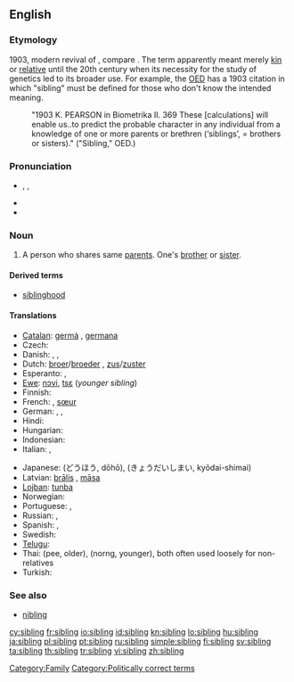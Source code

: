 ==English==

===Etymology===
1903, modern revival of {{etyl|ang}} {{term|sibling|sibling|relative|lang=ang}}, compare {{etyl|enm}} {{term|sib|sib, sibbe|relative, kinsman|lang=enm}}. The term apparently meant merely [[kin]] or [[relative]] until the 20th century when its necessity for the study of genetics led to its broader use. For example, the [[w:Oxford English Dictionary|OED]] has a 1903 citation in which "sibling" must be defined for those who don't know the intended meaning.
: "1903 K. PEARSON in Biometrika II. 369 These [calculations] will enable us..to predict the probable character in any individual from a knowledge of one or more parents or brethren (‘siblings’, = brothers or sisters)." ("Sibling," OED.)

===Pronunciation===
* {{enPR|sĭbʹ-lĭng}}, {{IPA|/ˈsɪblɪŋ/}}, {{SAMPA|/"sIblIN/}}
* {{rhymes|ɪblɪŋ}}
* {{hyphenation|sib|ling}}

===Noun===
{{wikipedia}}
{{en-noun}}

# A person who shares same [[parent]]s. One's [[brother]] or [[sister]].

====Derived terms====
* [[siblinghood]]

====Translations====
{{trans-top|person who shares same parents}}
* [[Catalan]]: [[germà]] {{m}}, [[germana]] {{f}}
* Czech: {{t-|cs|sourozenec|m}}
* Danish: {{t+|da|bror|c}}, {{t+|da|søster|c}}, {{t-|da|søskende|c|p}}
* Dutch: [[broer]]/[[broeder]] {{m}}, [[zus]]/[[zuster]] {{f}}
* Esperanto: {{t-|eo|gefrato|xs=Esperanto}},  {{t+|eo|gefratoj|p|xs=Esperanto}}
* [[Ewe]]: [[nɔvi]], [[tsɛ]] (''younger sibling'')
* Finnish: {{t+|fi|sisarus}}
* French: {{t+|fr|frère|m}}, [[sœur]] {{f}}{{t+|fr|fratrie|f}}
* German: {{t+|de|Bruder}}, {{t+|de|Schwester}}, {{t+|de|Geschwister|p}}
* Hindi: {{t-|hi|सहोदर|m|tr=sahodar|xs=Hindi}}
* Hungarian: {{t+|hu|testvér}}
* Indonesian: {{t-|id|saudara|xs=Indonesian}}
* Italian: {{t+|it|fratello|m}}, {{t+|it|sorella|f}}
{{trans-mid}}
* Japanese: {{t+|ja|同胞}} (どうほう, dōhō), {{t|ja|兄弟姉妹}} (きょうだいしまい, kyōdai-shimai)
* Latvian: [[brālis]] {{m}}, [[māsa]] {{f}}
* [[Lojban]]: [[tunba]]
* Norwegian: {{t+|no|søsken|n}}
* Portuguese: {{t+|pt|irmão}}, {{t+|pt|irmã}}
* Russian: {{t+|ru|брат|m}}, {{t+|ru|сестра|f}} 
* Spanish: {{t+|es|hermano|m}}, {{t+|es|hermana|f}}
* Swedish: {{t+|sv|syskon|n}}
* [[Telugu]]: {{t|te|తోబుట్టువు|tr=tObuTTuvu}}
* Thai: {{Thai|[[พี่]]}} (pee, older), {{Thai|[[น้อง]]}} (norng, younger), both often used loosely for non-relatives
* Turkish: {{t+|tr|kardeş}}
{{trans-bottom}}

===See also===
* [[nibling]]

[[Category:Family]]
[[Category:Politically correct terms]]

[[cy:sibling]]
[[fr:sibling]]
[[io:sibling]]
[[id:sibling]]
[[kn:sibling]]
[[lo:sibling]]
[[hu:sibling]]
[[ja:sibling]]
[[pl:sibling]]
[[pt:sibling]]
[[ru:sibling]]
[[simple:sibling]]
[[fi:sibling]]
[[sv:sibling]]
[[ta:sibling]]
[[th:sibling]]
[[tr:sibling]]
[[vi:sibling]]
[[zh:sibling]]